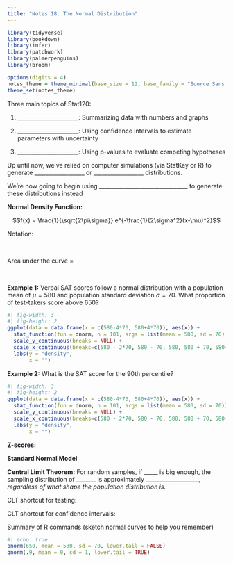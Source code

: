 ```yaml
---
title: "Notes 18: The Normal Distribution"
---
```


```r
library(tidyverse)
library(bookdown)
library(infer)
library(patchwork)
library(palmerpenguins)
library(broom)

options(digits = 4)
notes_theme = theme_minimal(base_size = 12, base_family = "Source Sans 3")
theme_set(notes_theme)
```

Three main topics of Stat120: 

1. ______________________: Summarizing data with numbers and graphs

2. ______________________: Using confidence intervals to estimate parameters with uncertainty

3. ______________________: Using p-values to evaluate competing hypotheses

Up until now, we've relied on computer simulations (via StatKey or R) to generate __________________ or __________________ distributions. 

We're now going to begin using ________________________________ to generate these distributions instead

::: callout-note
**Normal Density Function:** 

$$f(x) = \frac{1}{\sqrt{2\pi\sigma}} e^{-\frac{1}{2\sigma^2}(x-\mu)^2}$$

Notation:

$~$

Area under the curve = 

$~$

:::

**Example 1:** Verbal SAT scores follow a normal distribution with a population mean of $\mu = 580$ and population standard deviation $\sigma = 70$. What proportion of test-takers score above 650? 

```r
#| fig-width: 3
#| fig-height: 2
ggplot(data = data.frame(x = c(580-4*70, 580+4*70)), aes(x)) +
  stat_function(fun = dnorm, n = 101, args = list(mean = 580, sd = 70)) +
  scale_y_continuous(breaks = NULL) + 
  scale_x_continuous(breaks=c(580 - 2*70, 580 - 70, 580, 580 + 70, 580+2*70), labels = NULL) +
  labs(y = "density", 
       x = "")
```


\pagebreak

**Example 2:** What is the SAT score for the 90th percentile?

```r
#| fig-width: 3
#| fig-height: 2
ggplot(data = data.frame(x = c(580-4*70, 580+4*70)), aes(x)) +
  stat_function(fun = dnorm, n = 101, args = list(mean = 580, sd = 70)) +
  scale_y_continuous(breaks = NULL) + 
  scale_x_continuous(breaks=c(580 - 2*70, 580 - 70, 580, 580 + 70, 580+2*70), labels = NULL) +
  labs(y = "density", 
       x = "")
```

::: callout-note
**Z-scores:**

\vspace{.5in}
:::


::: callout-note
**Standard Normal Model**

\vspace{.5in}

:::

::: callout-note
**Central Limit Theorem:** For random samples, if _____ is big enough, the sampling distribution of _______ is approximately ___________________, *regardless of what shape the population distribution is.*
:::

CLT shortcut for testing: 

\vspace{.5in}

CLT shortcut for confidence intervals: 

\vspace{.5in}

Summary of R commands (sketch normal curves to help you remember)

```r
#| echo: true
pnorm(650, mean = 580, sd = 70, lower.tail = FALSE)
qnorm(.9, mean = 0, sd = 1, lower.tail = TRUE)
```
